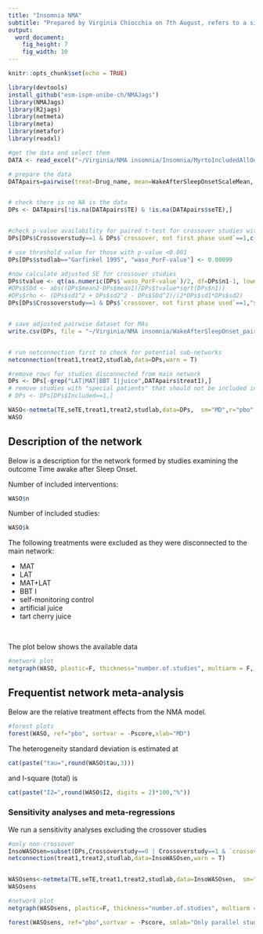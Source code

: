 ```yaml
---
title: "Insomnia NMA"
subtitle: "Prepared by Virginia Chiocchia on 7th August, refers to a single outcome analysis (Nocturnal time awake after sleep onset) in a frequentist setting"
output: 
  word_document: 
    fig_height: 7
    fig_width: 10
---
```


```r
knitr::opts_chunk$set(echo = TRUE)
```

<!-- Make sure you have the needed libraries from R-Cran and Github: -->
<!-- devtools -->
<!-- NMAJags -->
<!-- R2jags -->
<!-- netmeta -->
<!-- meta -->
<!-- metafor -->
<!-- readxl -->
```r
library(devtools)
install_github("esm-ispm-unibe-ch/NMAJags")
library(NMAJags)
library(R2jags)
library(netmeta)
library(meta)
library(metafor)
library(readxl)
```

```r
#get the data and select them
DATA <- read_excel("~/Virginia/NMA insomnia/Insomnia/MyrtoIncludedAllOutcomesClean27.6dVirgiRenamedInterventions.xlsx", na = "NA")


```

```r
# prepare the data
DATApairs=pairwise(treat=Drug_name, mean=WakeAfterSleepOnsetScaleMean, sd=WakeAfterSleepOnsetScaleSD, n=WakeAfterSleepOnsetScaleParticipants, data=DATA, studlab = Study_name, sm= "MD")


# check there is no NA is the data
DPs <- DATApairs[!is.na(DATApairs$TE) & !is.na(DATApairs$seTE),]


#check p-value availability for paired t-test for crossover studies with both phases used
DPs[DPs$Crossoverstudy==1 & DPs$`crossover, not first phase used`==1,c("studlab","waso_PorF-value","waso_p=0, f=1")]

# use threshold value for those with p-value <0.001
DPs[DPs$studlab=="Garfinkel 1995", "waso_PorF-value"] <- 0.00099

#now calculate adjusted SE for crossover studies
DPs$tvalue <- qt(as.numeric(DPs$`waso_PorF-value`)/2, df=DPs$n1-1, lower.tail = F)
#DPs$SDd <- abs((DPs$mean2-DPs$mean1)/DPs$tvalue*sqrt(DPs$n1))
#DPs$rho <- (DPs$sd1^2 + DPs$sd2^2 - DPs$SDd^2)/(2*DPs$sd1*DPs$sd2)
DPs[DPs$Crossoverstudy==1 & DPs$`crossover, not first phase used`==1,"seTE"] <- (abs(DPs$TE)/DPs$tvalue)[DPs$Crossoverstudy==1 & DPs$`crossover, not first phase used`==1] 


# save adjusted pairwise dataset for MAs
write.csv(DPs, file = "~/Virginia/NMA insomnia/WakeAfterSleepOnset_pairwise.csv")


# run netconnection first to check for potential sub-networks
netconnection(treat1,treat2,studlab,data=DPs,warn = T)

#remove rows for studies disconnected from main network
DPs <- DPs[-grep("LAT|MAT|BBT I|juice",DATApairs$treat1),]
# remove studies with "special patients" that should not be included in main analysis
# DPs <- DPs[DPs$Included==1,]

WASO<-netmeta(TE,seTE,treat1,treat2,studlab,data=DPs,  sm="MD",r="pbo",comb.fixed =F, comb.random = T)
WASO

```

## Description of the network


Below is a description for the network formed by studies examining the outcome Time awake after Sleep Onset.

Number of included interventions:
```r
WASO$n
```
Number of included studies:
```r
WASO$k
```

The following treatments were excluded as they were disconnected to the main network:

  * MAT
  * LAT
  * MAT+LAT
  * BBT I
  * self-monitoring control
  * artificial juice
  * tart cherry juice  
  
\    

  
 The plot below shows the available data\
```r
#network plot
netgraph(WASO, plastic=F, thickness="number.of.studies", multiarm = F, points=T, col=1, number.of.studies=T)
```




## Frequentist network meta-analysis 

Below are the relative treatment effects from the NMA model. 

```r

#forest plots
forest(WASO, ref="pbo", sortvar = -Pscore,xlab="MD")
```

The heterogeneity standard deviation is estimated at
```r
cat(paste("tau=",round(WASO$tau,3)))
```
and I-square (total) is 
```r
cat(paste("I2=",round(WASO$I2, digits = 2)*100,"%"))
```

<!-- There is little/no/important evidence of inconsistency in the data. There are in total -->

<!-- ```{r echo=FALSE, message=FALSE, warning=FALSE} -->
<!-- split=netsplit(SOL) -->
<!-- SIDEp=split$compare.random$p -->
<!-- SIDEp=SIDEp[!is.na(SIDEp)] -->
<!-- #proportion of inconsistent loops -->
<!-- cat(length(SIDEp)) -->
<!-- ``` -->

<!-- comparisons in the network, and there is inconsistency (according to SIDE p-value<0.10) in -->

<!-- ```{r, echo=F, message=FALSE, warning=FALSE} -->
<!-- cat(length(SIDEp[SIDEp<=0.1])) -->
<!-- ``` -->
<!-- loops which gives a % of inconsistent loops equal to -->
<!-- ```{r, echo=F, message=FALSE, warning=FALSE} -->
<!-- cat(paste(round((length(SIDEp[SIDEp<=0.1])/length(SIDEp))*100,1),"%")) -->
<!-- ``` -->



<!-- The p-value from the design-by-treatment test is -->

<!-- ```{r, echo=FALSE, message=FALSE, warning=FALSE} -->
<!-- a=decomp.design(WASO) -->
<!-- print(round(a$Q.inc.random$pval,3)) -->
<!-- ``` -->


### Sensitivity analyses and meta-regressions

We run a sensitivity analyses excluding the crossover studies
```r

#only non-crossover
InsoWASOsen=subset(DPs,Crossoverstudy==0 | Crossoverstudy==1 & `crossover, not first phase used`!=1)  
netconnection(treat1,treat2,studlab,data=InsoWASOsen,warn = T)


WASOsens<-netmeta(TE,seTE,treat1,treat2,studlab,data=InsoWASOsen,  sm="MD",comb.fixed =F, comb.random = T)
WASOsens


```

```r
#network plot
netgraph(WASOsens, plastic=F, thickness="number.of.studies", multiarm = F, points=T, col=1, number.of.studies=T)
```


```r

forest(WASOsens, ref="pbo",sortvar = -Pscore, smlab="Only parallel studies", fontsize=10,xlab="MD")


```


